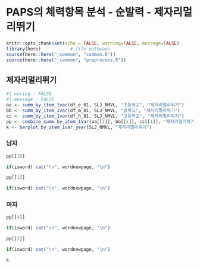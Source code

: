 # PAPS의 체력항목 분석 - 순발력 - 제자리멀리뛰기


```r
knitr::opts_chunk$set(echo = FALSE, warning=FALSE, message=FALSE)
library(here)           # file pathways
source(here::here("_common", "common.R"))
source(here::here("_common", "preprocess.R"))
```

## 제자리멀리뛰기 


```r
#| waring : FALSE
#| message : FALSE
aa <- summ_by_item_1var(df_e_01, SLJ_NMVL, "초등학교", "제자리멀리뛰기")
bb <- summ_by_item_1var(df_m_01, SLJ_NMVL, "중학교", "제자리멀리뛰기")
cc <- summ_by_item_1var(df_h_01, SLJ_NMVL, "고등학교", "제자리멀리뛰기")
pp <- combine_summ_by_item_1var(aa[[1]], bb[[1]], cc[[1]], "제자리멀리뛰기")
k <- barplot_by_item_1var_year(SLJ_NMVL, "제자리멀리뛰기")
```
### 남자

```r
pp[[3]]
```

```r
if(isword) cat("\n", wordnewpage, "\n")
```


```r
pp[[1]]
```


```r
if(isword) cat("\n", wordnewpage, "\n")
```

### 여자

```r
pp[[4]]
```


```r
if(isword) cat("\n", wordnewpage, "\n")
```


```r
pp[[2]]
```


```r
if(isword) cat("\n", wordnewpage, "\n")
```


```r
k
```


